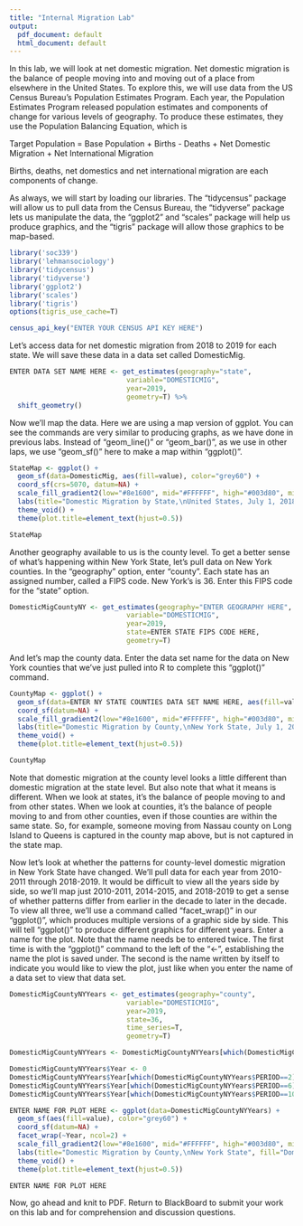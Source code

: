 ```yaml
---
title: "Internal Migration Lab"
output:
  pdf_document: default
  html_document: default
---
```


In this lab, we will look at net domestic migration. Net domestic migration is the balance of people moving into and moving out of a place from elsewhere in the United States. To explore this, we will use data from the US Census Bureau's Population Estimates Program. Each year, the Population Estimates Program released population estimates and components of change for various levels of geography. To produce these estimates, they use the Population Balancing Equation, which is

Target Population = Base Population + Births - Deaths + Net Domestic Migration + Net International Migration

Births, deaths, net domestics and net international migration are each components of change.

As always, we will start by loading our libraries. The "tidycensus" package will allow us to pull data from the Census Bureau, the "tidyverse" package lets us manipulate the data, the "ggplot2" and "scales" package will help us produce graphics, and the "tigris" package will allow those graphics to be map-based.

```r

library('soc339')
library('lehmansociology')
library('tidycensus')
library('tidyverse')
library('ggplot2')
library('scales')
library('tigris')
options(tigris_use_cache=T)

census_api_key("ENTER YOUR CENSUS API KEY HERE")

```

Let's access data for net domestic migration from 2018 to 2019 for each state. We will save these data in a data set called DomesticMig.

```r

ENTER DATA SET NAME HERE <- get_estimates(geography="state",
                             variable="DOMESTICMIG",
                             year=2019,
                             geometry=T) %>%
  shift_geometry()

```

Now we'll map the data. Here we are using a map version of ggplot. You can see the commands are very similar to producing graphs, as we have done in previous labs. Instead of "geom_line()" or "geom_bar()", as we use in other laps, we use "geom_sf()" here to make a map within "ggplot()".

```r

StateMap <- ggplot() +
  geom_sf(data=DomesticMig, aes(fill=value), color="grey60") +
  coord_sf(crs=5070, datum=NA) +
  scale_fill_gradient2(low="#8e1600", mid="#FFFFFF", high="#003d80", midpoint=0, labels=comma) +
  labs(title="Domestic Migration by State,\nUnited States, July 1, 2018 - June 30, 2019", fill="Domestic Migration") +
  theme_void() +
  theme(plot.title=element_text(hjust=0.5))

StateMap

```

Another geography available to us is the county level. To get a better sense of what's happening within New York State, let's pull data on New York counties. In the "geography" option, enter "county". Each state has an assigned number, called a FIPS code. New York's is 36. Enter this FIPS code for the "state" option.

```r

DomesticMigCountyNY <- get_estimates(geography="ENTER GEOGRAPHY HERE",
                             variable="DOMESTICMIG",
                             year=2019,
                             state=ENTER STATE FIPS CODE HERE,
                             geometry=T)

```

And let's map the county data. Enter the data set name for the data on New York counties that we've just pulled into R to complete this "ggplot()" command.

```r

CountyMap <- ggplot() +
  geom_sf(data=ENTER NY STATE COUNTIES DATA SET NAME HERE, aes(fill=value), color="grey60") +
  coord_sf(datum=NA) +
  scale_fill_gradient2(low="#8e1600", mid="#FFFFFF", high="#003d80", midpoint=0, labels=comma) +
  labs(title="Domestic Migration by County,\nNew York State, July 1, 2018 - June 30, 2019", fill="Domestic Migration") +
  theme_void() +
  theme(plot.title=element_text(hjust=0.5))

CountyMap

```

Note that domestic migration at the county level looks a little different than domestic migration at the state level. But also note that what it means is different. When we look at states, it's the balance of people moving to and from other states. When we look at counties, it's the balance of people moving to and from other counties, even if those counties are within the same state. So, for example, someone moving from Nassau county on Long Island to Queens is captured in the county map above, but is not captured in the state map.

Now let's look at whether the patterns for county-level domestic migration in New York State have changed. We'll pull data for each year from 2010-2011 through 2018-2019. It would be difficult to view all the years side by side, so we'll map just 2010-2011, 2014-2015, and 2018-2019 to get a sense of whether patterns differ from earlier in the decade to later in the decade. To view all three, we'll use a command called "facet_wrap()" in our "ggplot()", which produces multiple versions of a graphic side by side. This will tell "ggplot()" to produce different graphics for different years. Enter a name for the plot. Note that the name needs be to entered twice. The first time is with the "ggplot()" command to the left of the "<-", establishing the name the plot is saved under. The second is the name written by itself to indicate you would like to view the plot, just like when you enter the name of a data set to view that data set.

```r

DomesticMigCountyNYYears <- get_estimates(geography="county",
                             variable="DOMESTICMIG",
                             year=2019,
                             state=36,
                             time_series=T,
                             geometry=T)

DomesticMigCountyNYYears <- DomesticMigCountyNYYears[which(DomesticMigCountyNYYears$PERIOD==2|DomesticMigCountyNYYears$PERIOD==6|DomesticMigCountyNYYears$PERIOD==10),]

DomesticMigCountyNYYears$Year <- 0
DomesticMigCountyNYYears$Year[which(DomesticMigCountyNYYears$PERIOD==2)] <- "Jul 1, 2010 - Jun 30, 2011"
DomesticMigCountyNYYears$Year[which(DomesticMigCountyNYYears$PERIOD==6)] <- "Jul 1, 2014 - Jun 30, 2015"
DomesticMigCountyNYYears$Year[which(DomesticMigCountyNYYears$PERIOD==10)] <- "Jul 1, 2018 - Jun 30, 2019"

ENTER NAME FOR PLOT HERE <- ggplot(data=DomesticMigCountyNYYears) +
  geom_sf(aes(fill=value), color="grey60") +
  coord_sf(datum=NA) +
  facet_wrap(~Year, ncol=2) +
  scale_fill_gradient2(low="#8e1600", mid="#FFFFFF", high="#003d80", midpoint=0, labels=comma) +
  labs(title="Domestic Migration by County,\nNew York State", fill="Domestic Migration") +
  theme_void() +
  theme(plot.title=element_text(hjust=0.5))

ENTER NAME FOR PLOT HERE

```

Now, go ahead and knit to PDF. Return to BlackBoard to submit your work on this lab and for comprehension and discussion questions.

